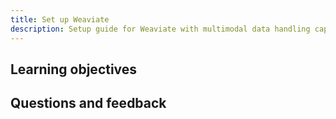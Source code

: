 ```yaml
---
title: Set up Weaviate
description: Setup guide for Weaviate with multimodal data handling capabilities.
---
```

<!-- Like a subject number (e.g. CS101) -->

<!-- Provide context for this course, in addition to the concrete learning goals and outcomes. Why would someone want to do this unit? -->

<!-- :::warning TODO
Intro video here
::: -->

## <i class="fa-solid fa-bullseye-arrow"></i> Learning objectives


<!-- Replace unitName with name from `unitData.js` - will pull in learning goals and outcomes -->
<LearningGoals unitName="text_setup_weaviate"/>

## Questions and feedback


<DocsFeedback/>

